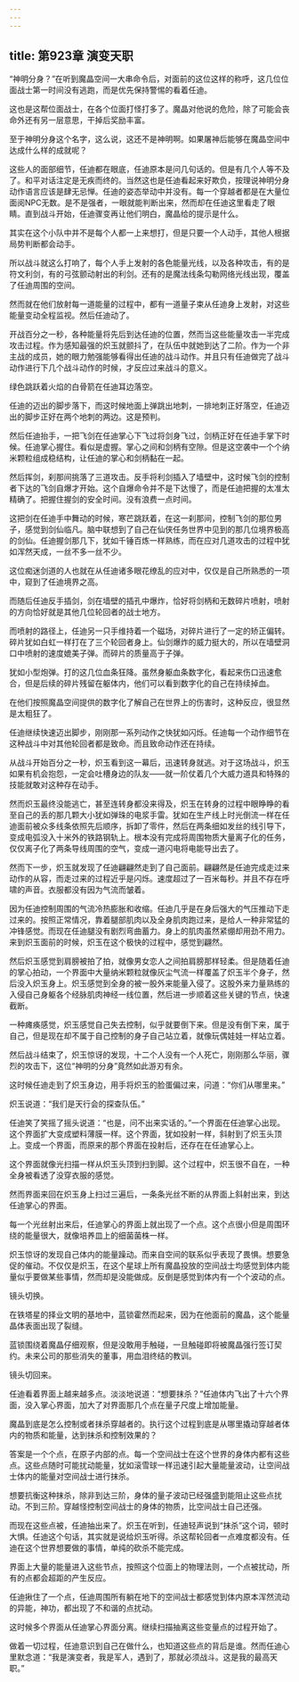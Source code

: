 ```yaml
---
---
---
```

title: 第923章 演变天职
---



“神明分身？”在听到魔晶空间一大串命令后，对面前的这位这样的称呼，这几位位面战士第一时间没有逃跑，而是优先保持警惕的看着任迪。

这也是这帮位面战士，在各个位面打怪打多了。魔晶对他说的危险，除了可能会丧命外还有另一层意思，干掉后奖励丰富。

至于神明分身这个名字，这么说，这还不是神明啊。如果屠神后能够在魔晶空间中达成什么样的成就呢？

这些人的面部细节，任迪都在眼底，任迪原本是问几句话的。但是有几个人等不及了。和平对话注定是无疾而终的。当然这也是任迪看起来好欺负，按理说神明分身动作语言应该是肆无忌惮。任迪的姿态举动中并没有。每一个穿越者都是在大量位面阅NPC无数。是不是强者，一眼就能判断出来，然而却在任迪这里看走了眼睛。直到战斗开始，任迪骤变再让他们明白，魔晶给的提示是什么。

其实在这个小队中并不是每个人都一上来想打，但是只要一个人动手，其他人根据局势判断都会动手。

所以战斗就这么打响了，每个人手上发射的各色能量光线，以及各种攻击，有的是符文利剑，有的弓弦颤动射出的利剑。还有的是魔法线条勾勒网络光线出现，覆盖了任迪周围的空间。

然而就在他们放射每一道能量的过程中，都有一道量子束从任迪身上发射，对这些能量变动全程监视。然后任迪动了。

开战百分之一秒，各种能量将先后到达任迪的位置，然而当这些能量攻击一半完成攻击过程。作为感知最强的炽玉就颤抖了，在队伍中就她到达了二阶。作为一个非主战的成员，她的眼力勉强能够看得出任迪的战斗动作。并且只有任迪做完了战斗动作进行下几个战斗动作的时候，才反应过来战斗的意义。

绿色跳跃着火焰的白骨箭在任迪耳边落空。

任迪的迈出的脚步落下，而这时候地面上弹跳出地刺，一排地刺正好落空，任迪迈出的脚步正好在两个地刺的两边。这是预判。

然后任迪抬手，一把飞剑在任迪掌心下飞过将剑身飞过，剑柄正好在任迪手掌下时候。任迪掌心握住。看似是虚握。掌心之间和剑柄有空隙。但是这空袭中一个个纳米颗粒组成稳结构，让任迪的掌心和剑柄黏在一起。

然后挥剑，刹那间挑落了三道攻击。反手将利剑插入了墙壁中，这时候飞剑的控制者下达的飞剑自爆才开始。这个自爆命令并不是下达慢了，而是任迪把握的太准太精确了。把握住握剑的安全时间。没有浪费一点时间。

这把剑在任迪手中舞动的时候，寒芒跳跃着，在这一刹那间，控制飞剑的那位男子，感觉到剑仙临凡。脑中联想到了自己在仙侠任务世界中见到的那几位境界极高的剑仙。任迪握剑那几下，犹如千锤百炼一样熟练，而在应对几道攻击的过程中犹如浑然天成，一丝不多一丝不少。

这位痴迷剑道的人也就在从任迪诸多眼花缭乱的应对中，仅仅是自己所熟悉的一项中，窥到了任迪境界之高。

而随后任迪反手插剑，剑在墙壁的插孔中爆炸，恰好将剑柄和无数碎片喷射，喷射的方向恰好就是其他几位轮回者的战士地方。

而喷射的路径上，任迪另一只手维持着一个磁场，对碎片进行了一定的矫正偏转。碎片犹如白虹一样打在了三个轮回者身上。仙剑爆炸的威力挺大的，所以在墙壁洞口中喷射的速度媲美子弹。而碎片的质量高于子弹。

犹如小型炮弹。打的这几位血条狂降。虽然身躯血条数字化，看起来伤口迅速愈合，但是后续的碎片残留在躯体内，他们可以看到数字化的自己在持续掉血。

在他们按照魔晶空间提供的数字化了解自己在世界上的伤害时，这种反应，很显然是太粗狂了。

任迪继续快速迈出脚步，刚刚那一系列动作之快犹如闪烁。任迪每一个动作细节在这种战斗中对其他轮回者都是致命。而且致命动作还在持续。

从战斗开始百分之一秒，炽玉看到这一幕后，迅速转身就逃。对于这场战斗，炽玉如果有机会抱怨，一定会吐槽身边的队友——就一阶仗着几个大威力道具和特殊的技能就敢对这种存在动手。

然而炽玉最终没能逃亡，甚至连转身都没来得及，炽玉在转身的过程中眼睁睁的看至自己的丢的那几颗大小犹如弹珠的电浆手雷。犹如在生产线上时光倒流一样在任迪面前被众多线条依照先后顺序，拆卸了零件，然后在两条细如发丝的线引导下，变成电弧没入十米外的铁路钢轨上。根本没有完成将周围物质大量离子化的任务，仅仅离子化了两条导线周围的空气，变成一道闪电将电能导出去了。

然而下一步，炽玉就发现了任迪翩翩然走到了自己面前。翩翩然是任迪完成走过来动作的从容，而走过来的过程近乎是闪烁。速度超过了一百米每秒。并且不存在呼啸的声音。衣服都没有因为气流而皱着。

因为任迪控制周围的气流冷热膨胀和收缩。任迪几乎是在身后强大的气压推动下走过来的。按照正常情况，靠着腿部肌肉以及全身肌肉跑过来，是给人一种非常猛的冲锋感觉。而现在任迪腿没有剧烈弯曲蓄力。身上的肌肉虽然紧绷却用劲不用力。来到炽玉面前的时候，炽玉在这个极快的过程中，感觉到翩然。

然后炽玉感觉到肩膀被拍了拍，就像男女恋人之间拍肩膀那样轻柔。但是随着任迪的掌心拍动，一个界面中大量纳米颗粒就像灰尘气流一样覆盖了炽玉半个身子，然后没入炽玉身上。炽玉感觉到全身的被一股外来能量入侵了。这股外来力量熟练的入侵自己身躯各个经脉肌肉神经一线位置，然后进一步顺着这些关键的节点，快速截断。

一种瘫痪感觉，炽玉感觉自己失去控制，似乎就要倒下来。但是没有倒下来，属于自己，但是现在却不属于自己控制的身子自己站立着，就像玩偶娃娃一样站立着。

然后战斗结束了，炽玉惊讶的发现，十二个人没有一个人死亡，刚刚那么华丽，骤烈的攻击下，这位“神明的分身”竟然如此游刃有余。

这时候任迪走到了炽玉身边，用手将炽玉的脸蛋偏过来，问道：“你们从哪里来。”

炽玉说道：“我们是天行会的探查队伍。”

任迪笑了笑摇了摇头说道：“也是，问不出来实话的。”一个界面在任迪掌心出现。这个界面扩大变成塑料薄膜一样。这个界面，犹如投射一样，斜射到了炽玉头顶上。变成一个界面，而原来的那个界面在投射后，还存在在任迪掌心上。

这个界面就像光扫描一样从炽玉头顶到扫到脚。这个过程中，炽玉很不自在，一种全身被看透了没穿衣服的感觉。

然而界面来回在炽玉身上扫过三遍后，一条条光丝不断的从界面上斜射出来，到达任迪掌心的界面。

每一个光丝射出来后，任迪掌心的界面上就出现了一个点。这个点很小但是周围环绕的能量很大，就像培养皿上的细菌菌株一样。

炽玉惊讶的发现自己体内的能量躁动。而来自空间的联系似乎表现了畏惧。想要急促的催动。不仅仅是炽玉，在这个星球上所有魔晶投放的空间战士均感觉到体内能量似乎要做某些事情，然而却是没能做成。反倒是感觉到体内有一个个波动的点。

镜头切换。

在铁塔星的择业文明的基地中，蓝锁霍然而起来，因为在他面前的魔晶，这个能量晶体表面出现了裂缝。

蓝锁围绕着魔晶仔细观察，但是没敢用手触碰，一旦触碰即将被魔晶强行签订契约。未来公司的那些消失的董事，用血泪终结的教训。

镜头切回来。

任迪看着界面上越来越多点。淡淡地说道：“想要抹杀？”任迪体内飞出了十六个界面，没入掌心界面，加大了对界面那几个点在量子尺度上增加能量。

魔晶到底是怎么控制或者抹杀穿越者的。执行这个过程到底是从哪里撬动穿越者体内的物质和能量，达到抹杀和控制效果的？

答案是一个个点，在原子内部的点。每一个空间战士在这个世界的身体内都有这些点。这些点随时可能扰动能量，犹如滚雪球一样迅速引起大量能量波动，让空间战士体内的能量对空间战士进行抹杀。

想要抗衡这种抹杀，除非到达三阶，身体的量子波动已经强盛到能阻止这些点扰动。不到三阶。穿越怪控制空间战士的身体的物质，比空间战士自己还强。

而现在这些点被，任迪抽出来了。炽玉在听到，任迪轻声说到“抹杀”这个词，顿时大惧。任迪这个句话，其实就是说给炽玉听得。杀这帮轮回者一点难度都没有。任迪在这个世界想要做的事情，单纯的砍杀不能完成。

界面上大量的能量进入这些节点，按照这个位面上的物理法则，一个点被扰动，所有的点都会超距的产生反应。

任迪揪住了一个点，任迪周围所有躺在地下的空间战士都感觉到体内原本浑然流动的异能，神功，都出现了不和谐的点扰动。

这时候多个界面从任迪掌心界面分离。继续扫描抽离这些变量点的过程开始了。

做着一切过程，任迪意识到自己在做什么，也知道这些点的背后是谁。然而任迪心里默念道：“我是演变者，我是军人，遇到了，那就必须战斗。这是我的最高天职。”